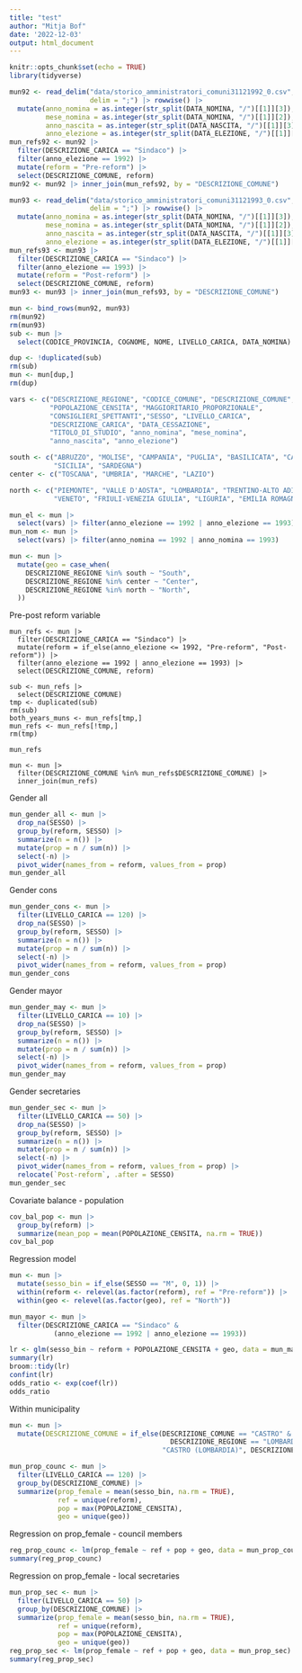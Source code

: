 ```yaml
---
title: "test"
author: "Mitja Bof"
date: '2022-12-03'
output: html_document
---
```


```r
knitr::opts_chunk$set(echo = TRUE)
library(tidyverse)
```

```r
mun92 <- read_delim("data/storico_amministratori_comuni31121992_0.csv", 
                    delim = ";") |> rowwise() |>
  mutate(anno_nomina = as.integer(str_split(DATA_NOMINA, "/")[[1]][3]),
         mese_nomina = as.integer(str_split(DATA_NOMINA, "/")[[1]][2]),
         anno_nascita = as.integer(str_split(DATA_NASCITA, "/")[[1]][3]),
         anno_elezione = as.integer(str_split(DATA_ELEZIONE, "/")[[1]][3]))
mun_refs92 <- mun92 |> 
  filter(DESCRIZIONE_CARICA == "Sindaco") |>
  filter(anno_elezione == 1992) |>
  mutate(reform = "Pre-reform") |>
  select(DESCRIZIONE_COMUNE, reform)
mun92 <- mun92 |> inner_join(mun_refs92, by = "DESCRIZIONE_COMUNE")

mun93 <- read_delim("data/storico_amministratori_comuni31121993_0.csv", 
                    delim = ";") |> rowwise() |>
  mutate(anno_nomina = as.integer(str_split(DATA_NOMINA, "/")[[1]][3]),
         mese_nomina = as.integer(str_split(DATA_NOMINA, "/")[[1]][2]),
         anno_nascita = as.integer(str_split(DATA_NASCITA, "/")[[1]][3]),
         anno_elezione = as.integer(str_split(DATA_ELEZIONE, "/")[[1]][3]))
mun_refs93 <- mun93 |> 
  filter(DESCRIZIONE_CARICA == "Sindaco") |>
  filter(anno_elezione == 1993) |>
  mutate(reform = "Post-reform") |>
  select(DESCRIZIONE_COMUNE, reform)
mun93 <- mun93 |> inner_join(mun_refs93, by = "DESCRIZIONE_COMUNE")
```

```r
mun <- bind_rows(mun92, mun93)
rm(mun92)
rm(mun93)
sub <- mun |> 
  select(CODICE_PROVINCIA, COGNOME, NOME, LIVELLO_CARICA, DATA_NOMINA)

dup <- !duplicated(sub)
rm(sub)
mun <- mun[dup,]
rm(dup)
```



```r
vars <- c("DESCRIZIONE_REGIONE", "CODICE_COMUNE", "DESCRIZIONE_COMUNE",
          "POPOLAZIONE_CENSITA", "MAGGIORITARIO_PROPORZIONALE", 
          "CONSIGLIERI_SPETTANTI","SESSO", "LIVELLO_CARICA",
          "DESCRIZIONE_CARICA", "DATA_CESSAZIONE",
          "TITOLO_DI_STUDIO", "anno_nomina", "mese_nomina", 
          "anno_nascita", "anno_elezione")

south <- c("ABRUZZO", "MOLISE", "CAMPANIA", "PUGLIA", "BASILICATA", "CALABRIA",
           "SICILIA", "SARDEGNA")
center <- c("TOSCANA", "UMBRIA", "MARCHE", "LAZIO")

north <- c("PIEMONTE", "VALLE D'AOSTA", "LOMBARDIA", "TRENTINO-ALTO ADIGE", 
           "VENETO", "FRIULI-VENEZIA GIULIA", "LIGURIA", "EMILIA ROMAGNA")

mun_el <- mun |>
  select(vars) |> filter(anno_elezione == 1992 | anno_elezione == 1993)
mun_nom <- mun |>
  select(vars) |> filter(anno_nomina == 1992 | anno_nomina == 1993)

mun <- mun |> 
  mutate(geo = case_when(
    DESCRIZIONE_REGIONE %in% south ~ "South",
    DESCRIZIONE_REGIONE %in% center ~ "Center",
    DESCRIZIONE_REGIONE %in% north ~ "North",
  ))
```

Pre-post reform variable

```
mun_refs <- mun |> 
  filter(DESCRIZIONE_CARICA == "Sindaco") |>
  mutate(reform = if_else(anno_elezione <= 1992, "Pre-reform", "Post-reform")) |>
  filter(anno_elezione == 1992 | anno_elezione == 1993) |>
  select(DESCRIZIONE_COMUNE, reform)

sub <- mun_refs |> 
  select(DESCRIZIONE_COMUNE)
tmp <- duplicated(sub)
rm(sub)
both_years_muns <- mun_refs[tmp,]
mun_refs <- mun_refs[!tmp,]
rm(tmp)

mun_refs

mun <- mun |>
  filter(DESCRIZIONE_COMUNE %in% mun_refs$DESCRIZIONE_COMUNE) |>
  inner_join(mun_refs)
```


Gender all

```r
mun_gender_all <- mun |> 
  drop_na(SESSO) |>
  group_by(reform, SESSO) |>
  summarize(n = n()) |>
  mutate(prop = n / sum(n)) |>
  select(-n) |>
  pivot_wider(names_from = reform, values_from = prop)
mun_gender_all
```

Gender cons

```r
mun_gender_cons <- mun |>
  filter(LIVELLO_CARICA == 120) |>
  drop_na(SESSO) |>
  group_by(reform, SESSO) |>
  summarize(n = n()) |>
  mutate(prop = n / sum(n)) |>
  select(-n) |>
  pivot_wider(names_from = reform, values_from = prop)
mun_gender_cons
```

Gender mayor

```r
mun_gender_may <- mun |>
  filter(LIVELLO_CARICA == 10) |>
  drop_na(SESSO) |>
  group_by(reform, SESSO) |>
  summarize(n = n()) |>
  mutate(prop = n / sum(n)) |>
  select(-n) |>
  pivot_wider(names_from = reform, values_from = prop)
mun_gender_may
```
Gender secretaries

```r
mun_gender_sec <- mun |>
  filter(LIVELLO_CARICA == 50) |>
  drop_na(SESSO) |>
  group_by(reform, SESSO) |>
  summarize(n = n()) |>
  mutate(prop = n / sum(n)) |>
  select(-n) |>
  pivot_wider(names_from = reform, values_from = prop) |>
  relocate(`Post-reform`, .after = SESSO)
mun_gender_sec
```

Covariate balance - population

```r
cov_bal_pop <- mun |>
  group_by(reform) |>
  summarize(mean_pop = mean(POPOLAZIONE_CENSITA, na.rm = TRUE))
cov_bal_pop
```

Regression model


```r
mun <- mun |>
  mutate(sesso_bin = if_else(SESSO == "M", 0, 1)) |>
  within(reform <- relevel(as.factor(reform), ref = "Pre-reform")) |>
  within(geo <- relevel(as.factor(geo), ref = "North"))

mun_mayor <- mun |>
  filter(DESCRIZIONE_CARICA == "Sindaco" & 
           (anno_elezione == 1992 | anno_elezione == 1993))
```

```r
lr <- glm(sesso_bin ~ reform + POPOLAZIONE_CENSITA + geo, data = mun_mayor, family = binomial)
summary(lr)
broom::tidy(lr)
confint(lr)
odds_ratio <- exp(coef(lr))
odds_ratio
```

Within municipality

```r
mun <- mun |>
  mutate(DESCRIZIONE_COMUNE = if_else(DESCRIZIONE_COMUNE == "CASTRO" & 
                                        DESCRIZIONE_REGIONE == "LOMBARDIA",
                                      "CASTRO (LOMBARDIA)", DESCRIZIONE_COMUNE))

mun_prop_counc <- mun |> 
  filter(LIVELLO_CARICA == 120) |>
  group_by(DESCRIZIONE_COMUNE) |>
  summarize(prop_female = mean(sesso_bin, na.rm = TRUE),
            ref = unique(reform),
            pop = max(POPOLAZIONE_CENSITA),
            geo = unique(geo))
```


Regression on prop_female - council members

```r
reg_prop_counc <- lm(prop_female ~ ref + pop + geo, data = mun_prop_counc)
summary(reg_prop_counc)
```

Regression on prop_female - local secretaries

```r
mun_prop_sec <- mun |> 
  filter(LIVELLO_CARICA == 50) |>
  group_by(DESCRIZIONE_COMUNE) |>
  summarize(prop_female = mean(sesso_bin, na.rm = TRUE),
            ref = unique(reform),
            pop = max(POPOLAZIONE_CENSITA),
            geo = unique(geo))
reg_prop_sec <- lm(prop_female ~ ref + pop + geo, data = mun_prop_sec)
summary(reg_prop_sec)
```


